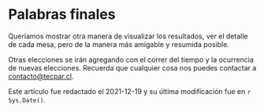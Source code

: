 # Palabras finales

Queríamos mostrar otra manera de visualizar los resultados, ver el detalle de cada mesa, pero de la manera más amigable y resumida posible.

Otras elecciones se irán agregando con el correr del tiempo y la ocurrencia de nuevas elecciones. Recuerda que cualquier cosa nos puedes contactar a [contacto@tecpar.cl](mailto:contacto@tecpar.cl).

::: {.infobox .caution data-latex="{caution}"}
Este artículo fue redactado el 2021-12-19 y su última modificación fue en `r Sys.Date()`.
:::